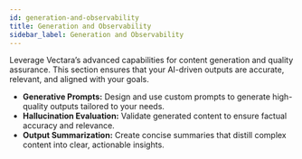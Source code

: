 ```yaml
---
id: generation-and-observability
title: Generation and Observability
sidebar_label: Generation and Observability
---
```



Leverage Vectara’s advanced capabilities for content generation and quality 
assurance. This section ensures that your AI-driven outputs are accurate, 
relevant, and aligned with your goals.

* **Generative Prompts:** Design and use custom prompts to generate high-quality 
outputs tailored to your needs.
* **Hallucination Evaluation:** Validate generated content to ensure factual 
accuracy and relevance.
* **Output Summarization:** Create concise summaries that distill complex content 
into clear, actionable insights.

